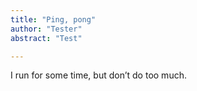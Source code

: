 ```yaml
---
title: "Ping, pong"
author: "Tester"
abstract: "Test"

---
```


I run for some time, but don't do too much.

